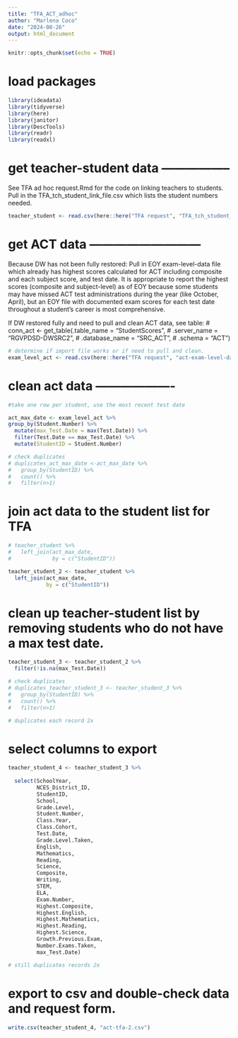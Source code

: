```yaml
---
title: "TFA_ACT_adhoc"
author: "Marlena Coco"
date: "2024-08-26"
output: html_document
---
```


```r
knitr::opts_chunk$set(echo = TRUE)
```


# load packages

```r
library(ideadata)
library(tidyverse)
library(here)
library(janitor)
library(DescTools)
library(readr)
library(readxl)
```

# get teacher-student data -----------------

See TFA ad hoc request.Rmd for the code on linking teachers to students.
Pull in the TFA_tch_student_link_file.csv which lists the student numbers needed.

```r
teacher_student <- read.csv(here::here("TFA request", "TFA_tch_student_link_file.csv"))
```


# get ACT data ---------------------------

Because DW has not been fully restored:
Pull in EOY exam-level-data file which already has highest scores calculated
   for ACT including composite and each subject score, and test date.
   It is appropriate to report the highest scores (composite and subject-level) as 
      of EOY because some students may have missed ACT test administrations 
      during the year (like October, April), but an EOY file with documented exam scores
      for each test date throughout a student's career is most comprehensive. 

If DW restored fully and need to pull and clean ACT data, see table:
    # conn_act <- get_table(.table_name = "StudentScores",
    #                       .server_name = "RGVPDSD-DWSRC2",
    #                       .database_name = "SRC_ACT",
    #                       .schema = "ACT") 

```r
# determine if import file works or if need to pull and clean. 
exam_level_act <- read.csv(here::here("TFA request", "act-exam-level-data.csv"))
```


# clean act data -------------------
```r
#take one row per student, use the most recent test date 

act_max_date <- exam_level_act %>% 
group_by(Student.Number) %>%
  mutate(max_Test.Date = max(Test.Date)) %>%
  filter(Test.Date == max_Test.Date) %>% 
  mutate(StudentID = Student.Number)

# check duplicates
# duplicates_act_max_date <-act_max_date %>%
#   group_by(StudentID) %>%
#   count() %>% 
#   filter(n>1)

```


# join act data to the student list for TFA

```r
# teacher_student %>% 
#   left_join(act_max_date,
#             by = c("StudentID"))

teacher_student_2 <- teacher_student %>% 
  left_join(act_max_date,
            by = c("StudentID"))
```


# clean up teacher-student list by removing students who do not have a max test date.

```r
teacher_student_3 <- teacher_student_2 %>% 
  filter(!is.na(max_Test.Date))
```

```r
# check duplicates
# duplicates_teacher_student_3 <- teacher_student_3 %>% 
#   group_by(StudentID) %>%
#   count() %>%
#   filter(n>1)

# duplicates each record 2x
```

# select columns to export

```r
teacher_student_4 <- teacher_student_3 %>% 
  
  select(SchoolYear,
         NCES_District_ID,
         StudentID,
         School,
         Grade.Level,
         Student.Number,
         Class.Year,
         Class.Cohort,
         Test.Date,
         Grade.Level.Taken,
         English,
         Mathematics,
         Reading,
         Science,
         Composite,
         Writing,
         STEM,
         ELA,
         Exam.Number,
         Highest.Composite,
         Highest.English,
         Highest.Mathematics,
         Highest.Reading,
         Highest.Science,
         Growth.Previous.Exam,
         Number.Exams.Taken,
         max_Test.Date)

# still duplicates records 2x
```


# export to csv and double-check data and request form.

```r
write.csv(teacher_student_4, "act-tfa-2.csv")
```

